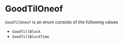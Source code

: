 # GoodTilOneof

`GoodTilOneof` is an enum consists of the following values

- `GoodTillBlock`
- `GoodTillBlockTime`